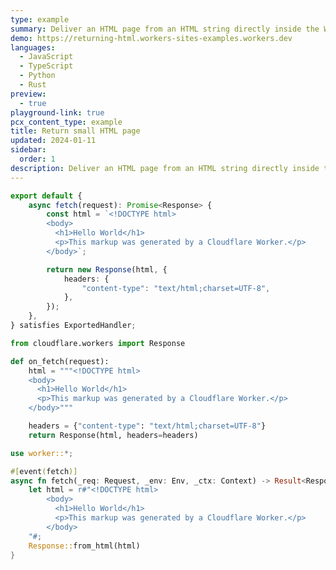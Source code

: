 ```yaml
---
type: example
summary: Deliver an HTML page from an HTML string directly inside the Worker script.
demo: https://returning-html.workers-sites-examples.workers.dev
languages:
  - JavaScript
  - TypeScript
  - Python
  - Rust
preview:
  - true
playground-link: true
pcx_content_type: example
title: Return small HTML page
updated: 2024-01-11
sidebar:
  order: 1
description: Deliver an HTML page from an HTML string directly inside the Worker script.
---
```



<Tabs syncKey="workersExamples"> <TabItem label="JavaScript" icon="seti:javascript">

<Render file="return-html-example-js" />

</TabItem> <TabItem label="TypeScript" icon="seti:typescript">

```ts
export default {
	async fetch(request): Promise<Response> {
		const html = `<!DOCTYPE html>
		<body>
		  <h1>Hello World</h1>
		  <p>This markup was generated by a Cloudflare Worker.</p>
		</body>`;

		return new Response(html, {
			headers: {
				"content-type": "text/html;charset=UTF-8",
			},
		});
	},
} satisfies ExportedHandler;
```

</TabItem> <TabItem label="Python" icon="seti:python">

```py
from cloudflare.workers import Response

def on_fetch(request):
    html = """<!DOCTYPE html>
    <body>
      <h1>Hello World</h1>
      <p>This markup was generated by a Cloudflare Worker.</p>
    </body>"""

    headers = {"content-type": "text/html;charset=UTF-8"}
    return Response(html, headers=headers)
```

</TabItem> <TabItem label="Rust" icon="seti:rust">

```rs
use worker::*;

#[event(fetch)]
async fn fetch(_req: Request, _env: Env, _ctx: Context) -> Result<Response> {
    let html = r#"<!DOCTYPE html>
		<body>
		  <h1>Hello World</h1>
		  <p>This markup was generated by a Cloudflare Worker.</p>
		</body>
    "#;
    Response::from_html(html)
}
```

</TabItem>

</Tabs>
